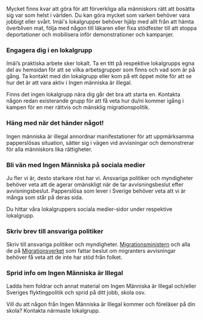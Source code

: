 
Mycket finns kvar att göra för att förverkliga alla människors rätt att bosätta sig var som helst i världen. Du kan göra mycket som varken behöver vara jobbigt eller svårt. Imäi's lokalgrupper behöver hjälp med allt från att hämta överbliven mat, följa med någon till läkaren eller fixa stödfester till att stoppa deportationer och mobilisera inför demonstrationer och kampanjer.

### Engagera dig i en lokalgrupp

Imäi’s praktiska arbete sker lokalt. Ta en titt på respektive lokalgrupps egna del av hemsidan för att se vilka arbetsgrupper som finns och vad som är på gång. Ta kontakt med din lokalgrupp eller kom på ett öppet möte för att se hur det är att vara aktiv i Ingen människa är illegal.

Finns det ingen lokalgrupp nära dig går det bra att starta en. Kontakta någon redan existerande grupp för att få veta hur du/ni kommer igång i kampen för en mer rättvis och mänsklig migrationspolitik.

<Local appearance="transparent"/>

### Häng med när det händer något!

Ingen människa är illegal annordnar manifestationer för att uppmärksamma papperslösas situation, sätter sig i vägen vid avvisningar och demonstrerar för alla människors lika rättigheter.

### Bli vän med Ingen Människa på sociala medier

Ju fler vi är, desto starkare röst har vi. Ansvariga politiker och myndigheter behöver veta att de agerar omänskligt när de tar avvisningsbeslut efter avvisningsbeslut. Papperslösa som lever i Sverige behöver veta att vi är många som står på deras sida.

Du hittar våra lokalgruppers sociala medier-sidor under respektive lokalgrupp.

### Skriv brev till ansvariga politiker

Skriv till ansvariga politiker och myndigheter. [Migrationsministern](https://www.regeringen.se/sveriges-regering/justitiedepartementet) och alla de på [Migrationsverket](https://www.migrationsverket.se/Kontakta-oss.html) som fattar beslut om migranters avvisningar behöver få veta att de inte har stöd från folket.

### Sprid info om Ingen Människa är Illegal

Ladda hem foldrar och annat material om Ingen Människa är Illegal och/eller Sveriges flyktingpolitik och sprid på ditt jobb, skola osv.

<Download
  url="/imai_logo.png"
  label="IMäI:s logotyp (png)"
  button="Ladda ner logotyp"
/>

<Download
  url="/it-gruppen-flyer-givare-2017.pdf"
  label="Folder om It-gruppen i Göteborg (2017)"
  button="Ladda ner folder"
/>

Vill du att någon från Ingen Människa är Illegal kommer och föreläser på din skola? Kontakta närmaste lokalgrupp.
